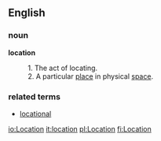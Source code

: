 ==English==

===noun===

'''location'''

:1. The act of locating.
:2. A particular [[place]] in physical [[space]].


===related terms===

* [[locational]]

[[io:Location]]
[[it:location]]
[[pl:Location]]
[[fi:Location]]